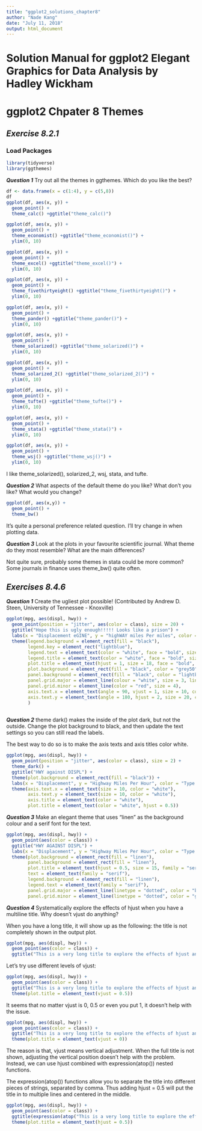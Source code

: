 ```yaml
---
title: "ggplot2_solutions_chapter8"
author: "Nade Kang"
date: "July 11, 2018"
output: html_document
---
```


# Solution Manual for ggplot2 Elegant Graphics for Data Analysis by Hadley Wickham
# ggplot2 Chpater 8 Themes

## *Exercise 8.2.1*
### Load Packages
```r
library(tidyverse)
library(ggthemes)
```

**_Question 1_** Try out all the themes in ggthemes. Which do you like the best?
```r
df <- data.frame(x = c(1:4), y = c(5,8))
df
ggplot(df, aes(x, y)) +
  geom_point() +
  theme_calc() +ggtitle("theme_calc()")

ggplot(df, aes(x, y)) +
  geom_point() +
  theme_economist() +ggtitle("theme_economist()") +
  ylim(0, 10)

ggplot(df, aes(x, y)) +
  geom_point() +
  theme_excel() +ggtitle("theme_excel()") +
  ylim(0, 10)

ggplot(df, aes(x, y)) +
  geom_point() +
  theme_fivethirtyeight() +ggtitle("theme_fivethirtyeight()") +
  ylim(0, 10)

ggplot(df, aes(x, y)) +
  geom_point() +
  theme_pander() +ggtitle("theme_pander()") +
  ylim(0, 10)

ggplot(df, aes(x, y)) +
  geom_point() +
  theme_solarized() +ggtitle("theme_solarized()") +
  ylim(0, 10)

ggplot(df, aes(x, y)) +
  geom_point() +
  theme_solarized_2() +ggtitle("theme_solarized_2()") +
  ylim(0, 10)

ggplot(df, aes(x, y)) +
  geom_point() +
  theme_tufte() +ggtitle("theme_tufte()") +
  ylim(0, 10)

ggplot(df, aes(x, y)) +
  geom_point() +
  theme_stata() +ggtitle("theme_stata()") +
  ylim(0, 10)

ggplot(df, aes(x, y)) +
  geom_point() +
  theme_wsj() +ggtitle("theme_wsj()") +
  ylim(0, 10)
```

I like theme_solarized(), solarized_2, wsj, stata, and tufte.

**_Question 2_** What aspects of the default theme do you like? What don’t you like?
What would you change?
```r
ggplot(df, aes(x,y)) +
  geom_point() +
  theme_bw()
```

It's quite a personal preference related question. I'll try change in when plotting data.

**_Question 3_** Look at the plots in your favourite scientific journal. What theme do they
most resemble? What are the main differences?

Not quite sure, probably some themes in stata could be more common? Some journals in finance
uses theme_bw() quite often.

## *Exercises 8.4.6*
**_Question 1_** Create the ugliest plot possible! (Contributed by Andrew D. Steen, University
of Tennessee - Knoxville)

```r
ggplot(mpg, aes(displ, hwy)) +
  geom_point(position = "jitter", aes(color = class), size = 20) +
  ggtitle("Hope this is ugly enough!!!!! Looks like a prison") +
  labs(x = "Displacement eGINE", y = "highWAY miles Per miles", color = "type of CAR") +
  theme(legend.background = element_rect(fill = "black"),
        legend.key = element_rect("lightblue"),
        legend.text = element_text(color = "white", face = "bold", size = 8),
        legend.title = element_text(color = "white", face = "bold", size = 4),
        plot.title = element_text(hjust = 1, size = 18, face = "bold", color = "red"),
        plot.background = element_rect(fill = "black", color = "grey50"),
        panel.background = element_rect(fill = "black", color = "lightblue"),
        panel.grid.major = element_line(colour = "white", size = 3, linetype = "dotted"),
        panel.grid.minor = element_line(color = "red", size = 4),
        axis.text.x = element_text(angle = 90, vjust = 1, size = 10, color = "red"),
        axis.text.y = element_text(angle = 180, hjust = 2, size = 20, color = "white")
        )
  
```

**_Question 2_** theme dark() makes the inside of the plot dark, but not the outside. Change
the plot background to black, and then update the text settings so you
can still read the labels.

The best way to do so is to make the axis texts and axis titles color white.

```r
ggplot(mpg, aes(displ, hwy)) +
  geom_point(position = "jitter", aes(color = class), size = 2) +
  theme_dark() +
  ggtitle("HWY against DISPL") +
  theme(plot.background = element_rect(fill = "black")) +
  labs(x = "Displacement", y = "Highway Miles Per Hour", color = "Type of Car") +
  theme(axis.text.x = element_text(size = 10, color = "white"),
        axis.text.y = element_text(size = 10, color = "white"),
        axis.title = element_text(color = "white"),
        plot.title = element_text(color = "white", hjust = 0.5))
```

**_Question 3_** Make an elegant theme that uses “linen” as the background colour and a
serif font for the text.

```r
ggplot(mpg, aes(displ, hwy)) +
  geom_point(aes(color = class)) +
  ggtitle("HWY AGAINST DISPL") +
  labs(x = "Displacement", y = "Highway Miles Per Hour", color = "Type of Car") +
  theme(plot.background = element_rect(fill = "linen"),
        panel.background = element_rect(fill = "linen"),
        plot.title = element_text(hjust = 0.5, size = 15, family = "serif"),
        text = element_text(family = "serif"),
        legend.background = element_rect(fill = "linen"),
        legend.text = element_text(family = "serif"),
        panel.grid.major = element_line(linetype = "dotted", color = "black", size = 0.4),
        panel.grid.minor = element_line(linetype = "dotted", color = "grey50", size = 0.4))
```

**_Question 4_** Systematically explore the effects of hjust when you have a multiline title.
Why doesn’t vjust do anything?

When you have a long title, it will show up as the following: the title is not completely shown in the output plot.
```r
ggplot(mpg, aes(displ, hwy)) +
  geom_point(aes(color = class)) +
  ggtitle("This is a very long title to explore the effects of hjust and vjust so let's see what will happen to the plot and answer the question")
```

Let's try use different levels of vjust:
```r
ggplot(mpg, aes(displ, hwy)) +
  geom_point(aes(color = class)) +
  ggtitle("This is a very long title to explore the effects of hjust and vjust so let's see what will happen to the plot and answer the question") +
  theme(plot.title = element_text(vjust = 0.5))
```

It seems that no matter vjust is 0, 0.5 or even you put 1, it doesn't help with the issue.
```r
ggplot(mpg, aes(displ, hwy)) +
  geom_point(aes(color = class)) +
  ggtitle("This is a very long title to explore the effects of hjust and vjust so let's see what will happen to the plot and answer the question") +
  theme(plot.title = element_text(vjust = 0))
```

The reason is that, vjust means vertical adjustment. When the full title is not shown, adjusting
the vertical position doesn't help with the problem. Instead, we can use hjust combined with expression(atop())
nested functions.

The expression(atop()) functions allow you to separate the title into different pieces of strings, separated by comma.
Thus adding hjust = 0.5 will put the title in to multiple lines and centered in the middle.
```r
ggplot(mpg, aes(displ, hwy)) +
  geom_point(aes(color = class)) +
  ggtitle(expression(atop("This is a very long title to explore the effects of hjust", "and vjust so let's see what will happen to the plot and answer the question"))) +
  theme(plot.title = element_text(hjust = 0.5))
```


